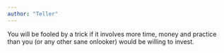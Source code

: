 ```yaml
---
author: "Teller"
---
```


You will be fooled by a trick if it involves more time, money and practice than you (or any other sane onlooker) would be willing to invest.


